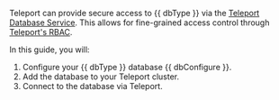Teleport can provide secure access to {{ dbType }} via the  [Teleport Database
Service](../../index.mdx). This allows for
fine-grained access control through [Teleport's RBAC](../../zero-trust-access/enroll-resources/database-access/rbac.mdx).

In this guide, you will:

1. Configure your {{ dbType }} database {{ dbConfigure }}.
1. Add the database to your Teleport cluster.
1. Connect to the database via Teleport.

